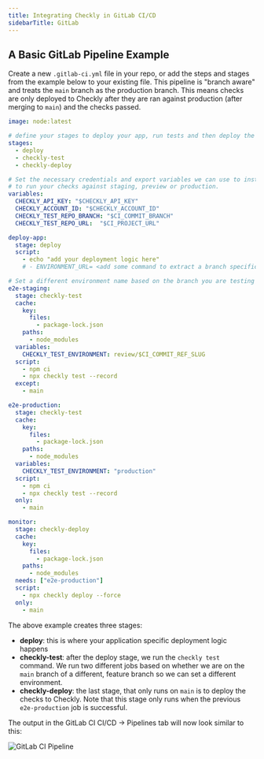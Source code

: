 ```yaml
---
title: Integrating Checkly in GitLab CI/CD
sidebarTitle: GitLab
---
```


## A Basic GitLab Pipeline Example

Create a new `.gitlab-ci.yml` file in your repo, or add the steps and stages from the example below to your existing file.
This pipeline is "branch aware" and treats the `main` branch as the production branch. This means checks are only deployed
to Checkly after they are ran against production (after merging to `main`) and the checks passed.

```yml .gitlab-ci.yml
image: node:latest

# define your stages to deploy your app, run tests and then deploy the tests as monitors.
stages:
  - deploy
  - checkly-test
  - checkly-deploy

# Set the necessary credentials and export variables we can use to instrument our test run. Use the ENVIRONMENT_URL
# to run your checks against staging, preview or production.
variables:
  CHECKLY_API_KEY: "$CHECKLY_API_KEY"
  CHECKLY_ACCOUNT_ID: "$CHECKLY_ACCOUNT_ID"
  CHECKLY_TEST_REPO_BRANCH: "$CI_COMMIT_BRANCH"
  CHECKLY_TEST_REPO_URL:  "$CI_PROJECT_URL"

deploy-app:
  stage: deploy
  script:
    - echo "add your deployment logic here"
    # - ENVIRONMENT_URL= <add some command to extract a branch specific url to target

# Set a different environment name based on the branch you are testing against.
e2e-staging:
  stage: checkly-test
  cache:
    key:
      files:
        - package-lock.json
    paths:
      - node_modules  
  variables:
    CHECKLY_TEST_ENVIRONMENT: review/$CI_COMMIT_REF_SLUG
  script:
    - npm ci
    - npx checkly test --record
  except:
    - main

e2e-production:
  stage: checkly-test
  cache:
    key:
      files:
        - package-lock.json
    paths:
      - node_modules  
  variables:
    CHECKLY_TEST_ENVIRONMENT: "production"
  script:
    - npm ci
    - npx checkly test --record
  only:
    - main

monitor:
  stage: checkly-deploy
  cache:
    key:
      files:
        - package-lock.json
    paths:
      - node_modules  
  needs: ["e2e-production"]
  script:
    - npx checkly deploy --force
  only:
    - main
```

The above example creates three stages:
- **deploy**: this is where your application specific deployment logic happens
- **checkly-test**: after the deploy stage, we run the `checkly test` command. We run two different jobs based on whether
we are on the `main` branch of a different, feature branch so we can set a different environment.
- **checkly-deploy**: the last stage, that only runs on `main` is to deploy the checks to Checkly. Note that this stage
only runs when the previous `e2e-production` job is successful.

The output in the GitLab CI CI/CD -> Pipelines tab will now look similar to this:

![GitLab CI Pipeline](/images/docs/images/cicd/gitlab_ci_pipeline.png)


